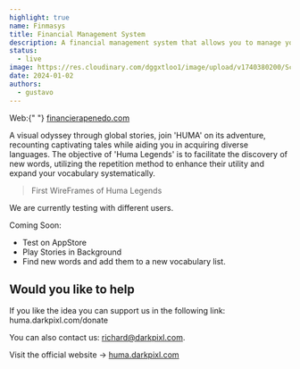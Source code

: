 ```yaml
---
highlight: true
name: Finmasys
title: Financial Management System
description: A financial management system that allows you to manage your finances and investments.
status:
  - live
image: https://res.cloudinary.com/dggxtloo1/image/upload/v1740380200/Screenshot_2025-02-24_at_02.52.02_jhuny9.png
date: 2024-01-02
authors:
  - gustavo
---
```


<Callout type="white">
  Web:{" "}
  <a href="https://www.financierapenedo.com/" target="_blank">
    financierapenedo.com
  </a>
</Callout>

A visual odyssey through global stories, join 'HUMA' on its adventure, recounting captivating tales while
aiding you in acquiring diverse languages. The objective of 'Huma Legends' is to facilitate the discovery
of new words, utilizing the repetition method to enhance their utility and expand your vocabulary systematically.

<ImageBlog
  src="/images/blog/huma/huma-01.jpg"
  width="718"
  height="404"
  alt="Image"
/>
> First WireFrames of Huma Legends

We are currently testing with different users.

Coming Soon:

- Test on AppStore
- Play Stories in Background
- Find new words and add them to a new vocabulary list.

<ImageBlog
  src="/images/blog/huma/huma-02.jpg"
  width="718"
  height="404"
  alt="Image"
/>

## Would you like to help

If you like the idea you can support us in the following link: huma.darkpixl.com/donate

You can also contact us: richard@darkpixl.com.

<ImageBlog
  src="/images/blog/huma/huma-bg-complete.jpg"
  width="718"
  height="404"
  alt="Image"
/>

Visit the official website -> <a href="https://huma.darkpixl.com" target="_black">huma.darkpixl.com</a>
